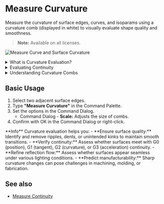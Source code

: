
# Measure Curvature

<Reference shortcut="" command="Measure Curvature" button="" />

Measure the curvature of surface edges, curves, and isoparams using a curvature comb (displayed in white) to visually evaluate shape quality and smoothness.

> **Note:** Available on all licenses.

![Measure Curve and Surface Curvature](/img/measure-curve-surface-curvature.png)


<details>
  <summary>What is Curvature Evaluation?</summary>
  <div className="px-4">
    <p className="mt-2 space-y-4">
      The <strong>Measure Curvature</strong> tool analyzes the curvature of curves or surfaces to help you evaluate smoothness and continuity.
      It displays curvature combs that represent the curvature radius at different points, which is especially helpful for ensuring high-quality surfaces.
    </p>

    <img src="/img/curvature-comb.png" alt="Curvature Comb" className="mt-4" />

    <p className="mt-2 space-y-4">
      **Curvature** is calculated as the inverse of the radius at any given point on the curve. This value is represented graphically at discrete intervals using curvature "combs". The way these combs change along the curve - also known as the **flow** - gives insight into the curve's shape and behavior.

        - The **length** of each curvature line is proportional to the inverse of the radius of the curve at that point. In other words, greater curvature corresponds to a smaller radius, which results in a longer curvature line.
        - The **direction** of each curvature line is perpendicular (normal) to the curvature at each point.
        - The **red** outline, in this example, represents the shape and flow of the curve.
    </p>
  </div>
</details>


<details>
  <summary>Evaluating Continuity</summary>
  <p className="mt-2">
    Use the tool to assess whether a surface or curve maintains **G0**, **G1**, **G2** and **G3** continuity at connection points.
    <ul>
    - **G0** (Position Continuity) - Surfaces and curves meet at the same point but form a visible corner or break in direction. 
    - **G1** (Tangent Continuity) - Surfaces and curves meet with aligned tangents, however, the radius values differ at the join, resulting in disconnected curvature outlines.
    - **G2** (Curvature Continuity) - Curvature matches across the connection of surfaces and curves, resulting in a smooth transition with no visual or reflective break. However, the curvature outlines are not tangent.
    - **G3** (Acceleration Continuity) - Curvature and radius values are matched at the join, and the curvature outlines are tangent. This ensures a smooth change in curvature across the junction, removing very subtle reflection breaks. 
    </ul>

    For more information on Continuity, click [here](/cad-essentials/continuity-curve-and-surface). 

    ![Curvature Examples on G0, G1, and G2](/img/curvature-0.png)
  </p>
</details>

<details>
  <summary>Understanding Curvature Combs</summary>
  <p>
  The curvature comb plots are read by observing how the lengths of the comb lines vary along the curve from beginning to end.

  Below are examples of how to read them:
  <ul>
    - **1.** When the comb lines are of equal length, it indicates a uniform radius such as in a circular arc.  
    - **2.** Variation in the length of the comb lines signals a change in curvature, representing acceleration or deceleration in the curve's form.  
    - **3.** Inflection is shown where the comb lines flip sides and at the exact point, the comb line length becomes zero (no curvature) and the curve is momentarily flat.  
    - **4.** Breaks in the comb lines indicate curvature discrepancies across [edit points or between two curves.](/cad-essentials/nurbs-overview#spans)  
  </ul>

    ![Understanding Curvature Combs](/img/curvature-comb-1.png)

  </p>
</details>

## Basic Usage

1. Select two adjacent surface edges.
2. Type **"Measure Curvature"** in the Command Palette.
3. Set the options in the Command Dialog.
   - <Kst>Command Dialog</Kst>
         - **Scale:** Adjusts the size of combs.
4. Confirm with OK in the Command Dialog or right-click.

<VideoPlayer fileName="measure-curvature-0"/>

<Callout type="info" emoji="💡">
**Info**    
Curvature evaluation helps you:
    - **Ensure surface quality:** Identify and remove ripples, dents, or unintended kinks to maintain smooth transitions.
    - **Verify continuity:** Assess whether surfaces meet with G0 (position), G1 (tangent), G2 (curvature), or G3 (acceleration) continuity.
    - **Refine reflection flow:** Assess whether surfaces appear seamless under various lighting conditions.
    - **Predict manufacturability:** Sharp curvature changes can pose challenges in machining, molding, or fabrication.
</Callout>

## See also
- [Measure Continuity](/solid/measure-continuity)
